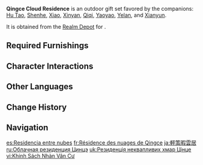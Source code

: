 {{Furnishing Infobox
|id             = 350044
|image          = Furnishing Set Qingce Cloud Residence Display.png
|category       = Outdoor Set
|subcategory    = Gift Set
|quality        = 4
|adeptal_energy = 920
|load           = 1,615
|description    = A mountain hamlet modeled after [[Qingce Village]]. It is said that the friendly atmosphere there is infectious and that visitors who enter will find themselves calmed and more appreciative of simple joys that they may have once forgotten.<br>To head out in pursuit of one's ideals and spend one's years magnificently chasing a career is certainly praiseworthy. But after spending so long on such endeavors, one may eventually tire. When that happens, a quiet and peaceful life out in the countryside remains a good choice. Qingce Village has always maintained its acceptance of young folk who head out to seek their fortunes, and is ready to welcome them back with open arms at any time.
|blueprint      = Realm Depot
}}
'''Qingce Cloud Residence''' is an outdoor gift set favored by the companions: [[Hu Tao]], [[Shenhe]], [[Xiao]], [[Xinyan]], [[Qiqi]], [[Yaoyao]], [[Yelan]], and [[Xianyun]].

It is obtained from the [[Realm Depot]] for {{Item|Realm Currency|24|x=240}}.

==Required Furnishings==
{{Recipe
|type = Gift Set
|"The Color of the Wind" = 1
|Profuse Awlking = 1
|Sturdy Pine Fence = 4
|Bamboo Outdoor Tea Table = 2
|Crude Double-Decker Pallet = 1
|Large Stone Mill = 1
|Liyue House: Time Waits for No One = 1
|Liyue Shop: Citywide Favorite = 1
|Sturdy Stone Well = 1
|Adeptus Gate = 1
|Shadow Lamp: Painted Shadow = 1
|Evil-Repelling Lantern: All-Around Lighting = 1
|Straw Shed = 1
|Wooden Outdoor Tea Table = 1
|Overgrown Wildvest = 1
|"Dainty Fists" = 2
|sort = "The Color of the Wind";Profuse Awlking;Sturdy Pine Fence;Bamboo Outdoor Tea Table;Crude Double-Decker Pallet;Large Stone Mill;Liyue House: Time Waits for No One;Liyue Shop: Citywide Favorite;Sturdy Stone Well;Adeptus Gate;Shadow Lamp: Painted Shadow;Evil-Repelling Lantern: All-Around Lighting;Straw Shed;Wooden Outdoor Tea Table;Overgrown Wildvest;"Dainty Fists"
|yield = 0
}}

==Character Interactions==
{{Gift Set Character Interactions
|character_1 = Xinyan
|rewards_1   = Primogem*20;Guide to Gold*2;Mora*20,000
|character_2 = Xiao
|rewards_2   = Primogem*20;Guide to Prosperity*2;Mora*20,000
|character_3 = Hu Tao
|rewards_3   = Primogem*20;Guide to Diligence*2;Mora*20,000
|character_4 = Qiqi
|rewards_4   = Primogem*20;Shivada Jade Fragment*1;Mora*20,000
|character_5 = Shenhe
|rewards_5   = Primogem*20;Shivada Jade Fragment*1;Mora*20,000
|character_6 = Yelan
|rewards_6   = Primogem*20;Varunada Lazurite Fragment*1;Mora*20,000
|character_7 = Yaoyao
|rewards_7   = Primogem*20;Guide to Diligence*2;Mora*20,000
|character_8 = Xianyun
|rewards_8   = Primogem*20;Vayuda Turquoise Fragment*1;Mora*20,000
|set = Qingce Cloud Residence
}}

==Other Languages==
{{Other Languages
|en      = Qingce Cloud Residence
|zhs     = 轻策闲云居
|zhs_rm  = Qīngcè Xián Yún Jū
|zht     = 輕策閒雲居
|zht_rm  = Qīngcè Xián Yún Jū
|zh_tl   = Qingce Residence of the Leisurely Clouds
|ja      = 軽策暇雲居
|ja_rm   = Keisaku Kakumoi{{Assumed}}
|ja_tl   = Qingce High Place for Leisure{{Sino}}
|ko      = 구름 속 경책
|ko_tl   = Qingce in the Cloud
|es      = Residencia entre nubes
|es_tl   = Residence Between Clouds
|fr      = Résidence des nuages de Qingce
|fr_tl   = Qingce Clouds Residence
|ru      = Облачная резиденция Цинцэ
|ru_tl   = Qingce Cloud Residence
|th      = หมู่บ้านท่ามกลางหมู่เมฆ
|th_rm   = 
|th_tl   = 
|vi      = Khinh Sách Nhàn Vân Cư
|vi_tl   = 
|de      = Qingce-Wolkenlandhaus
|de_tl   = Qingce Cloud Lodge
|id      = Hunian Awan Qingce
|id_tl   = Qingce Cloud Residence
|pt      = Casas Celestes de Qingce
|pt_tl   = Celestial Houses of Qingce
|tr      = Qingce Bulut Köşkü
|tr_tl   = 
|it      = Residenza delle nuvole di Qingce
|it_tl   = 
}}

==Change History==
{{Change History|1.6}}

==Navigation==
{{Furnishing Navbox/Sets|type=gift}}

[[es:Residencia entre nubes]]
[[fr:Résidence des nuages de Qingce]]
[[ja:軽策暇雲居]]
[[ru:Облачная резиденция Цинцэ]]
[[uk:Резиденція неквапливих хмар Цінце]]
[[vi:Khinh Sách Nhàn Vân Cư]]